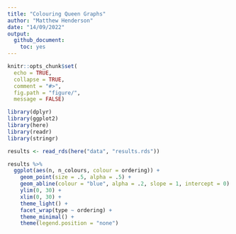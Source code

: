 ```yaml
---
title: "Colouring Queen Graphs"
author: "Matthew Henderson"
date: "14/09/2022"
output:
  github_document:
    toc: yes
---
```


```r
knitr::opts_chunk$set(
  echo = TRUE,
  collapse = TRUE,
  comment = "#>",
  fig.path = "figure/",
  message = FALSE)
```

```r
library(dplyr)
library(ggplot2)
library(here)
library(readr)
library(stringr)

results <- read_rds(here("data", "results.rds"))

results %>%
  ggplot(aes(n, n_colours, colour = ordering)) +
    geom_point(size = .5, alpha = .5) +
    geom_abline(colour = "blue", alpha = .2, slope = 1, intercept = 0) +
    ylim(0, 30) +
    xlim(0, 30) +
    theme_light() +
    facet_wrap(type ~ ordering) +
    theme_minimal() +
    theme(legend.position = "none")
```
